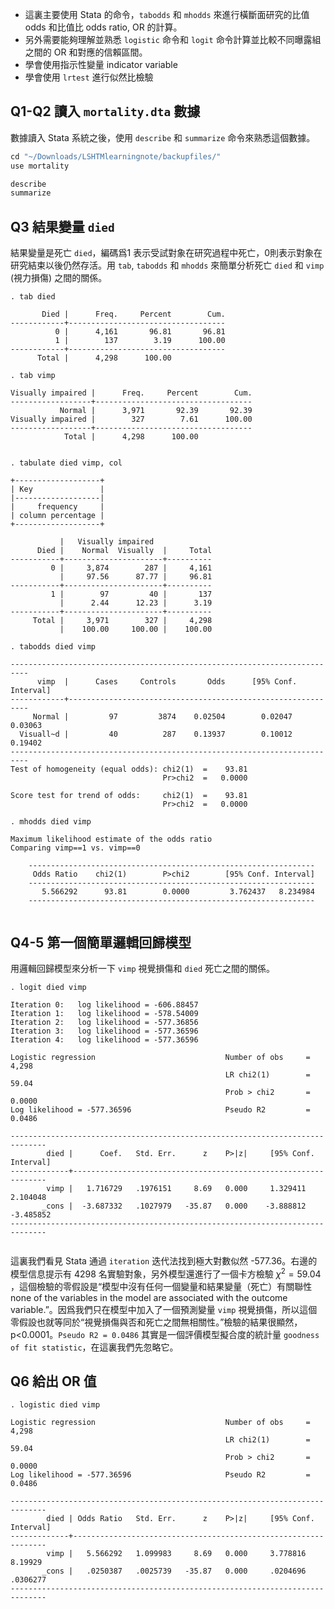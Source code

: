 
- 這裏主要使用 Stata 的命令，`tabodds` 和 `mhodds` 來進行橫斷面研究的比值 odds 和比值比 odds ratio, OR 的計算。
- 另外需要能夠理解並熟悉 `logistic` 命令和 `logit` 命令計算並比較不同曝露組之間的 OR 和對應的信賴區間。
- 學會使用指示性變量 indicator variable
- 學會使用 `lrtest` 進行似然比檢驗

## Q1-Q2 讀入 `mortality.dta` 數據

數據讀入 Stata 系統之後，使用 `describe` 和 `summarize` 命令來熟悉這個數據。

```r
cd "~/Downloads/LSHTMlearningnote/backupfiles/"
use mortality 

describe
summarize
```


## Q3  結果變量 `died`

結果變量是死亡 `died`，編碼爲1 表示受試對象在研究過程中死亡，0則表示對象在研究結束以後仍然存活。用 `tab`, `tabodds` 和 `mhodds` 來簡單分析死亡 `died` 和 `vimp` (視力損傷) 之間的關係。

```
. tab died

       Died |      Freq.     Percent        Cum.
------------+-----------------------------------
          0 |      4,161       96.81       96.81
          1 |        137        3.19      100.00
------------+-----------------------------------
      Total |      4,298      100.00

. tab vimp

Visually impaired |      Freq.     Percent        Cum.
------------------+-----------------------------------
           Normal |      3,971       92.39       92.39
Visually impaired |        327        7.61      100.00
------------------+-----------------------------------
            Total |      4,298      100.00


. tabulate died vimp, col

+-------------------+
| Key               |
|-------------------|
|     frequency     |
| column percentage |
+-------------------+

           |   Visually impaired
      Died |    Normal  Visually  |     Total
-----------+----------------------+----------
         0 |     3,874        287 |     4,161 
           |     97.56      87.77 |     96.81 
-----------+----------------------+----------
         1 |        97         40 |       137 
           |      2.44      12.23 |      3.19 
-----------+----------------------+----------
     Total |     3,971        327 |     4,298 
           |    100.00     100.00 |    100.00 

. tabodds died vimp

--------------------------------------------------------------------------
      vimp  |      Cases     Controls       Odds      [95% Conf. Interval]
------------+-------------------------------------------------------------
     Normal |         97         3874    0.02504        0.02047   0.03063
  Visuall~d |         40          287    0.13937        0.10012   0.19402
--------------------------------------------------------------------------
Test of homogeneity (equal odds): chi2(1)  =    93.81
                                  Pr>chi2  =   0.0000

Score test for trend of odds:     chi2(1)  =    93.81
                                  Pr>chi2  =   0.0000

. mhodds died vimp

Maximum likelihood estimate of the odds ratio
Comparing vimp==1 vs. vimp==0

    ----------------------------------------------------------------
     Odds Ratio    chi2(1)        P>chi2        [95% Conf. Interval]
    ----------------------------------------------------------------
       5.566292      93.81        0.0000         3.762437   8.234984
    ----------------------------------------------------------------


```

## Q4-5 第一個簡單邏輯回歸模型

用邏輯回歸模型來分析一下 `vimp` 視覺損傷和 `died` 死亡之間的關係。

```
. logit died vimp

Iteration 0:   log likelihood = -606.88457  
Iteration 1:   log likelihood = -578.54009  
Iteration 2:   log likelihood = -577.36856  
Iteration 3:   log likelihood = -577.36596  
Iteration 4:   log likelihood = -577.36596  

Logistic regression                             Number of obs     =      4,298
                                                LR chi2(1)        =      59.04
                                                Prob > chi2       =     0.0000
Log likelihood = -577.36596                     Pseudo R2         =     0.0486

------------------------------------------------------------------------------
        died |      Coef.   Std. Err.      z    P>|z|     [95% Conf. Interval]
-------------+----------------------------------------------------------------
        vimp |   1.716729   .1976151     8.69   0.000     1.329411    2.104048
       _cons |  -3.687332   .1027979   -35.87   0.000    -3.888812   -3.485852
------------------------------------------------------------------------------


```

這裏我們看見 Stata 通過 `iteration` 迭代法找到極大對數似然 -577.36。右邊的模型信息提示有 4298 名實驗對象，另外模型還進行了一個卡方檢驗 $\chi^2 = 59.04$ ，這個檢驗的零假設是“模型中沒有任何一個變量和結果變量（死亡）有關聯性 none of the variables in the model are associated with the outcome variable.”。因爲我們只在模型中加入了一個預測變量 `vimp` 視覺損傷，所以這個零假設也就等同於“視覺損傷與否和死亡之間無相關性。”檢驗的結果很顯然， p<0.0001。`Pseudo R2 = 0.0486` 其實是一個評價模型擬合度的統計量 `goodness of fit statistic`，在這裏我們先忽略它。


## Q6 給出 OR 值

```
. logistic died vimp

Logistic regression                             Number of obs     =      4,298
                                                LR chi2(1)        =      59.04
                                                Prob > chi2       =     0.0000
Log likelihood = -577.36596                     Pseudo R2         =     0.0486

------------------------------------------------------------------------------
        died | Odds Ratio   Std. Err.      z    P>|z|     [95% Conf. Interval]
-------------+----------------------------------------------------------------
        vimp |   5.566292   1.099983     8.69   0.000     3.778816     8.19929
       _cons |   .0250387   .0025739   -35.87   0.000     .0204696    .0306277
------------------------------------------------------------------------------

```

